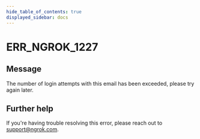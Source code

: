 ```yaml
---
hide_table_of_contents: true
displayed_sidebar: docs
---
```



# ERR_NGROK_1227

## Message

The number of login attempts with this email has been exceeded, please try again later.

<ErrorDetails error="err_ngrok_1227" />

## Further help

If you're having trouble resolving this error, please reach out to [support@ngrok.com](mailto:support@ngrok.com?subject=Help%20with%20ERR_NGROK_1227).
